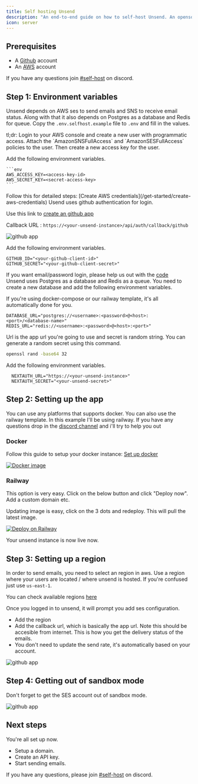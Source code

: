 ```yaml
---
title: Self hosting Unsend
description: "An end-to-end guide on how to self-host Unsend. An opensource sending infrastructure for developers."
icon: server
---
```


## Prerequisites

- A [Github](https://github.com) account
- An [AWS](https://aws.amazon.com) account

If you have any questions join [#self-host](https://discord.gg/gbsvjb9MqV) on discord.

## Step 1: Environment variables

Unsend depends on AWS ses to send emails and SNS to receive email status. Along with that it also depends on Postgres as a database and Redis for queue. Copy the `.env.selfhost.example` file to `.env` and fill in the values.

<Steps>
  <Step title="AWS credentials">
  tl;dr: Login to your AWS console and create a new user with programmatic access. Attach the `AmazonSNSFullAccess` and `AmazonSESFullAccess` policies to the user. Then create a new access key for the user.

Add the following environment variables.

    ```env
    AWS_ACCESS_KEY=<access-key-id>
    AWS_SECRET_KEY=<secret-access-key>
    ```

<Tip>
  Follow this for detailed steps: [Create AWS
  credentials](/get-started/create-aws-credentials)
</Tip>

  </Step>
  <Step title="Github app credentials for login">
  Usend uses github authentication for login.

Use this link to [create an github app](https://docs.github.com/en/apps/creating-github-apps/about-creating-github-apps/about-creating-github-apps)

Callback URL : `https://<your-unsend-instance>/api/auth/callback/github`

![github app](/images/github-callback.png)

Add the following environment variables.

```env
GITHUB_ID="<your-github-client-id>"
GITHUB_SECRET="<your-github-client-secret>"
```

  <Info>If you want email/password login, please help us out with the [code](https://github.com/unsend-dev/unsend) </Info>  
  </Step>
  <Step title="Database & Redis">
  Unsend uses Postgres as a database and Redis as a queue. You need to create a new database and add the following environment variables.

If you're using docker-compose or our railway template, it's all automatically done for you.

```env
DATABASE_URL="postgres://<username>:<password>@<host>:<port>/<database-name>"
REDIS_URL="redis://<username>:<password>@<host>:<port>"
```

  </Step>
  <Step title="Next auth url and secret">
  Url is the app url you're going to use and secret is random string. You can generate a random secret using this command.

```sh
openssl rand -base64 32
```

Add the following environment variables.

```env
  NEXTAUTH_URL="https://<your-unsend-instance>"
  NEXTAUTH_SECRET="<your-unsend-secret>"
```

  </Step>
</Steps>

## Step 2: Setting up the app

You can use any platforms that supports docker. You can also use the railway template. In this example I'll be using railway. If you have any questions drop in the [discord channel](https://discord.gg/gbsvjb9MqV) and i'll try to help you out

### Docker

Follow this guide to setup your docker instance: [Set up docker](/get-started/set-up-docker)

[![Docker image](https://img.shields.io/badge/dockerhub-images-important.svg?logo=Docker)](https://hub.docker.com/r/unsend/unsend)

### Railway

This option is very easy. Click on the below button and click "Deploy now". Add a custom domain etc.

Updating image is easy, click on the 3 dots and redeploy. This will pull the latest image.

[![Deploy on Railway](https://railway.app/button.svg)](https://railway.app/template/QbMnwX?referralCode=oaAwvp)

Your unsend instance is now live now.

## Step 3: Setting up a region

In order to send emails, you need to select an region in aws. Use a region where your users are located / where unsend is hosted. If you're confused just use `us-east-1`.

You can check available regions [here](https://docs.aws.amazon.com/general/latest/gr/ses.html)

Once you logged in to unsend, it will prompt you add ses configuration.

- Add the region
- Add the callback url, which is basically the app url. Note this should be accesible from internet. This is how you get the delivery status of the emails.
- You don't need to update the send rate, it's automatically based on your account.

![github app](/images/ses-settings/add-ses-settings.png)

## Step 4: Getting out of sandbox mode

<Warning>Don't forget to get the SES account out of sandbox mode.</Warning>

![github app](/images/ses-settings/sandbox.png)

## Next steps

You're all set up now.

- Setup a domain.
- Create an API key.
- Start sending emails.

If you have any questions, please join [#self-host](https://discord.gg/gbsvjb9MqV) on discord.

